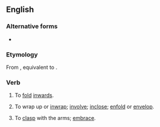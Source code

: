 ==English==

===Alternative forms===
* {{alter|en|enfold}}

===Etymology===
From {{inh|en|enm|infolden}}, equivalent to {{pre|en|in|fold}}.

===Verb===
{{en-verb|infolds|infolding|infolded}}

# {{lb|en|transitive}} To [[fold]] [[inwards]].
# {{lb|en|transitive}} To wrap up or [[inwrap]]; [[involve]]; [[inclose]]; [[enfold]] or [[envelop]].
# {{lb|en|transitive}} To [[clasp]] with the arms; [[embrace]].